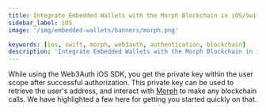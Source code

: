 ```yaml
---
title: Integrate Embedded Wallets with the Morph Blockchain in iOS/Swift Applications
sidebar_label: iOS
image: '/img/embedded-wallets/banners/morph.png'

keywords: [ios, swift, morph, web3auth, authentication, blockchain]
description: 'Integrate Embedded Wallets with the Morph Blockchain in iOS/Swift Applications | Embedded Wallets'
---
```



<SEO
  title="Integrate Embedded Wallets with the Morph Blockchain in iOS/Swift Applications"
  description="Integrate Embedded Wallets with the Morph Blockchain in iOS/Swift Applications | Embedded Wallets"
  image="https://docs.metamask.io/img/embedded-wallets/banners/morph.png"
  slug="/embedded-wallets/connect-blockchain/evm/morph/ios"
/>

While using the Web3Auth iOS SDK, you get the private key within the user scope after successful authorization. This private key can be used to retrieve the user's address, and interact with [Morph](https://www.morphl2.io/) to make any blockchain calls. We have highlighted a few here for getting you started quickly on that.

<EVMInteraction />
